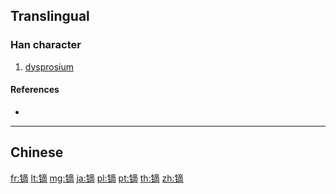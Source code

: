 {{character info/new}}
{{also|鏑}}
==Translingual==

===Han character===
{{Han char|rn=167|rad=钅|as=11|sn=16|four=|canj=CYCB,OPYCB,XCYCB}}

# [[dysprosium]]

====References====
* {{Han ref|kx=1328.061|hdz=64251.040|uh=955D|ud=38237}}

----

==Chinese==
{{zh-see|鏑}}

[[fr:镝]]
[[lt:镝]]
[[mg:镝]]
[[ja:镝]]
[[pl:镝]]
[[pt:镝]]
[[th:镝]]
[[zh:镝]]